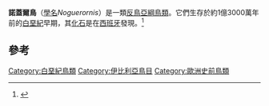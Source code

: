 {{speciesbox
| name = 諾蓋爾鳥
| fossil_range = 早[[白堊紀|白堊紀]], {{fossilrange|130}}
| genus = Noguerornis
| parent_authority = Lacasa-Ruiz, 1989
| species = gonzalezi
| authority = Lacasa-Ruiz, 1989
}}
'''諾蓋爾鳥'''（[[學名|學名]]''Noguerornis''）是一類[[反鳥亞綱|反鳥亞綱]][[鳥類|鳥類]]。它們生存於約1億3000萬年前的[[白堊紀|白堊紀]]早期，其[[化石|化石]]是在[[西班牙|西班牙]]發現。<ref>{{Cite book|author=Chiappe, L. and Lacasa-Ruiz|year=2002|chapter=''Noguerornis gonzalezi'' (Aves: Ornithothoraces) from the Early Cretaceous of Spain|pages=[https://archive.org/details/mesozoicbirdsabo00chia/page/n242 230]-9|editor=Chiappe and Witmer, (eds.)|title=Mesozoic Birds: Above the Heads of Dinosaurs|url=https://archive.org/details/mesozoicbirdsabo00chia|publisher=University of California Press|location=Berkeley, Los Angeles, London}}</ref>

==參考==
{{reflist}}

{{近鳥型恐龍|E.}}
{{Taxonbar|from=Q7047527}}

[[Category:白堊紀鳥類|Category:白堊紀鳥類]]
[[Category:伊比利亞鳥目|Category:伊比利亞鳥目]]
[[Category:歐洲史前鳥類|Category:歐洲史前鳥類]]